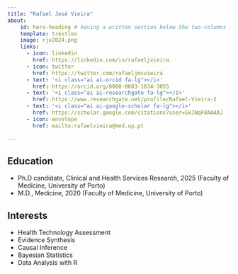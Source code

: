 ```yaml
---
title: "Rafael José Vieira"
about:
    id: hero-heading # having a written section below the two-columns format
    template: trestles
    image: rjv2024.png
    links:
      - icon: linkedin
        href: https://linkedin.com/in/rafaeljvieira
      - icon: twitter
        href: https://twitter.com/rafaeljmsvieira
      - text: '<i class="ai ai-orcid fa-lg"></i>' 
        href: https://orcid.org/0000-0003-1834-3055
      - text: '<i class="ai ai-researchgate fa-lg"></i>'
        href: https://www.researchgate.net/profile/Rafael-Vieira-2
      - text: '<i class="ai ai-google-scholar fa-lg"></i>'
        href: https://scholar.google.com/citations?user=5xJNqF8AAAAJ
      - icon: envelope
        href: mailto:rafaelvieira@med.up.pt
        
---
```


<!-- This part is above the two-columns  -->

::: {#hero-heading}
## Education

-   Ph.D candidate, Clinical and Health Services Research, 2025 (Faculty of Medicine, University of Porto)
-   M.D., Medicine, 2020 (Faculty of Medicine, University of Porto)

## Interests

-   Health Technology Assessment
-   Evidence Synthesis
-   Causal Inference
-   Bayesian Statistics
-   Data Analysis with R
:::